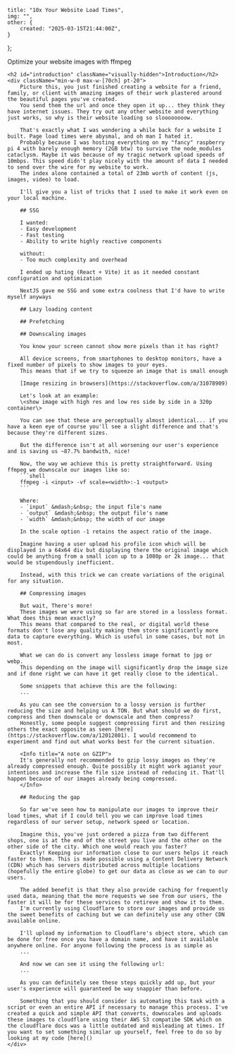 
	title: "10x Your Website Load Times",
	img: "",
	other: {
		created: "2025-03-15T21:44:00Z",
	}
};

<ArticleHero title={metadata.title} publishedAt={metadata?.other?.created} details={metadata?.details}>
	Optimize your website images with ffmpeg
</ArticleHero>

<div className="flex flex-row-reverse gap-28">
	<div className="hidden md:block sticky top-[calc(80px+2rem)] mt-20 h-fit grow">
		<TableOfContents headings={[
			{text: "Introduction", depth: 0},
			{text: "Downscaling images", depth: 0},
			{text: "Compressing images", depth: 0},
			{text: "Reducing the gap", depth: 0},
			]} />
	</div>

	<h2 id="introduction" className="visually-hidden">Introduction</h2>
	<div className="min-w-0 max-w-[70ch] pt-20">
		Picture this, you just finished creating a website for a friend, family, or client with amazing images of their work plastered around the beautiful pages you've created.
		You send them the url and once they open it up... they think they have internet issues. They try out any other website and everything just works, so why is their website loading so sloooooooow.

		That's exactly what I was wondering a while back for a website I built. Page load times were abysmal, and oh man I hated it.
		Probably because I was hosting everything on my "fancy" raspberry pi 4 with barely enough memory (2GB btw) to survive the node_modules cataclysm. Maybe it was because of my tragic network upload speeds of 10mbps. This speed didn't play nicely with the amount of data I needed to send over the wire for my website to work.
		The index alone contained a total of 23mb worth of content (js, images, video) to load.

		I'll give you a list of tricks that I used to make it work even on your local machine.

		## SSG

		I wanted:
		- Easy development
		- Fast testing
		- Ability to write highly reactive components

		without:
		- Too much complexity and overhead

		I ended up hating (React + Vite) it as it needed constant configuration and optimization

		NextJS gave me SSG and some extra coolness that I'd have to write myself anyways

		## Lazy loading content

		## Prefetching

		## Downscaling images

		You know your screen cannot show more pixels than it has right?

		All device screens, from smartphones to desktop monitors, have a fixed number of pixels to show images to your eyes.
		This means that if we try to squeeze an image that is small enough 

		[Image resizing in browsers](https://stackoverflow.com/a/31078909)

		Let's look at an example:
		\<show image with high res and low res side by side in a 320p container\>

		You can see that these are perceptually almost identical... if you have a keen eye of course you'll see a slight difference and that's because they're different sizes.

		But the difference isn't at all worsening our user's experience and is saving us ~87.7% bandwith, nice!

		Now, the way we achieve this is pretty straightforward. Using ffmpeg we downscale our images like so:
		```shell
		ffmpeg -i <input> -vf scale=<width>:-1 <output>
		```

		Where:
		- `input` &mdash;&nbsp; the input file's name
		- `output` &mdash;&nbsp; the output file's name
		- `width` &mdash;&nbsp; the width of our image

		In the scale option -1 retains the aspect ratio of the image.

		Imagine having a user upload his profile icon which will be displayed in a 64x64 div but displaying there the original image which could be anything from a small icon up to a 1080p or 2k image... that would be stupendously inefficient.

		Instead, with this trick we can create variations of the original for any situation.

		## Compressing images

		But wait, There's more!
		These images we were using so far are stored in a lossless format. What does this mean exactly?
		This means that compared to the real, or digital world these formats don't lose any quality making them store significantly more data to capture everything. Which is useful in some cases, but not in most.

		What we can do is convert any lossless image format to jpg or webp.
		This depending on the image will significantly drop the image size and if done right we can have it get really close to the identical.

		Some snippets that achieve this are the following:
		...

		As you can see the conversion to a lossy version is further reducing the size and helping us A TON. But what should we do first, compress and then downscale or downscale and then compress?
		Honestly, some people suggest compressing first and then resizing others the exact opposite as seen [here](https://stackoverflow.com/a/12012801). I would recommend to experiment and find out what works best for the current situation.

		<Info title="A note on GZIP">
		It's generally not recommended to gzip lossy images as they're already compressed enough. Quite possibly it might work agianst your intentions and increase the file size instead of reducing it. That'll happen because of our images already being compressed.
		</Info>

		## Reducing the gap

		So far we've seen how to manipulate our images to improve their load times, what if I could tell you we can improve load times regardless of our server setup, network speed or location.

		Imagine this, you've just ordered a pizza from two different shops, one is at the end of the street you live and the other on the other side of the city. Which one would reach you faster?
		Exactly! Keeping our information close to our users helps it reach faster to them. This is made possible using a Content Delivery Network (CDN) which has servers distributed across multiple locations (hopefully the entire globe) to get our data as close as we can to our users.

		The added benefit is that they also provide caching for frequently used data, meaning that the more requests we see from our users, the faster it will be for these services to retireve and show it to them.
		I'm currently using Cloudflare to store our images and provide us the sweet benefits of caching but we can definitely use any other CDN available online.

		I'll upload my information to Cloudflare's object store, which can be done for free once you have a domain name, and have it available anywhere online. For anyone following the process is as simple as
		...

		And now we can see it using the following url:
		...

		As you can definitely see these steps quickly add up, but your user's experience will guaranteed be way snappier than before.

		Something that you should consider is automating this task with a script or even an entire API if necessary to manage this process. I've created a quick and simple API that converts, downscales and uploads these images to cloudflare using their AWS S3 compatibe SDK which on the cloudflare docs was a little outdated and misleading at times. If you want to set something similar up yourself, feel free to do so by looking at my code [here]()
	</div>
</div>
